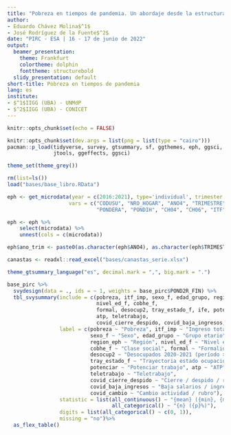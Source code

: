 ```yaml
---
title: "Pobreza en tiempos de pandemia. Un abordaje desde la estructura de clases ocupacionales"
author:
- Eduardo Chávez Molina$^1$
- José Rodríguez de la Fuente$^2$
date: "PIRC - ESA | 16 - 17 de junio de 2022"
output:
  beamer_presentation:
    theme: Frankfurt
    colortheme: dolphin
    fonttheme: structurebold
  slidy_presentation: default
short-title: Pobreza en tiempos de pandemia
lang: es
institute:
- $^1$IIGG (UBA) - UNMdP
- $^2$IIGG (UBA) - CONICET
---
```


```r
knitr::opts_chunk$set(echo = FALSE)
```

```r
knitr::opts_chunk$set(dev.args = list(png = list(type = "cairo")))
pacman::p_load(tidyverse, survey, gtsummary, sf, ggthemes, eph, ggsci, spatstat, 
               jtools, ggeffects, ggsci)

theme_set(theme_grey())

rm(list=ls())
load("bases/base_libro.RData")

eph <- get_microdata(year = c(2016:2021), type='individual', trimester = c(1:4),
                    vars = c("CODUSU", "NRO_HOGAR", "ANO4", "TRIMESTRE", "REGION",
                             "PONDERA", "PONDIH", "CH04", "CH06", "ITF"))

eph <- eph %>%
    select(microdata) %>%
    unnest(cols = c(microdata))

eph$ano_trim <- paste0(as.character(eph$ANO4), as.character(eph$TRIMESTRE))

canastas <- readxl::read_excel("bases/canastas_serie.xlsx")

```


```r
theme_gtsummary_language("es", decimal.mark = ",", big.mark = ".")

base_pirc %>%
  svydesign(data = ., ids = ~ 1, weights = base_pirc$POND2R_FIN) %>%
  tbl_svysummary(include = c(pobreza, itf_imp, sexo_f, edad_grupo, region_eph, 
                             nivel_ed_f, cobhe_f,
                             formal, desocup2, tray_estado_f, ife, potenciar, 
                             atp, teletrabajo, 
                             covid_cierre_despido, covid_baja_ingresos, covid_cambio),
                 label = c(pobreza ~ "Pobreza", itf_imp ~ "Ingreso total familiar", 
                           sexo_f ~ "Sexo", edad_grupo ~ "Grupo etario", 
                           region_eph ~ "Región", nivel_ed_f ~ "Nivel educativo",
                           cobhe_f ~ "Clase social", formal ~ "Formalidad", 
                           desocup2 ~ "Desocupados 2020-2021 (período > 2 meses)", 
                           tray_estado_f ~ "Trayectoria estado ocupacional (2015-2021", ife ~ "IFE",
                           potenciar ~ "Potenciar trabajo", atp ~ "ATP", 
                           teletrabajo ~ "Teletrabajo", 
                           covid_cierre_despido ~ "Cierre / despido / renuncia",
                           covid_baja_ingresos ~ "Baja salarios / ingresos / ventas", 
                           covid_cambio ~ "Cambio actividad / rubro"), 
                 statistic = list(all_continuous() ~ "{mean} ({min}, {max})", 
                                  all_categorical() ~ "{n} ({p}%)"),
                 digits = list(all_categorical() ~ c(0, 1)),
                 missing = "no")%>% 
  as_flex_table()

```